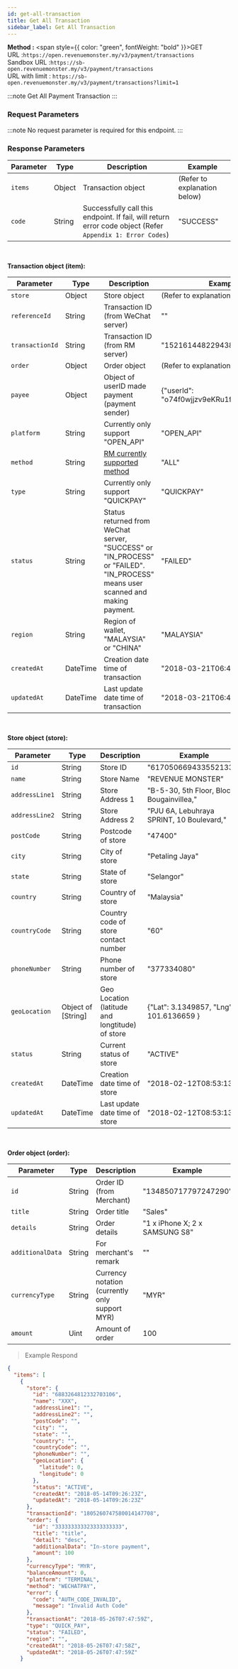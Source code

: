 ```yaml
---
id: get-all-transaction
title: Get All Transaction
sidebar_label: Get All Transaction
---
```



**Method :** <span style={{ color: "green", fontWeight: "bold" }}>GET</span><br/>
URL :`https://open.revenuemonster.my/v3/payment/transactions`<br/>
Sandbox URL :`https://sb-open.revenuemonster.my/v3/payment/transactions`<br/>
URL with limit : `https://sb-open.revenuemonster.my/v3/payment/transactions?limit=1`

:::note
Get All Payment Transaction
:::

### Request Parameters

:::note
No request parameter is required for this endpoint.
:::

### Response Parameters

| Parameter | Type   | Description                                                                                               | Example                      |
| --------- | ------ | --------------------------------------------------------------------------------------------------------- | ---------------------------- |
| `items`   | Object | Transaction object                                                                                        | (Refer to explanation below) |
| `code`    | String | Successfully call this endpoint. If fail, will return error code object (Refer `Appendix 1: Error Codes`) | "SUCCESS"                    |

<br/>

<strong>Transaction object (item):</strong>

| Parameter       | Type     | Description                                                                                                                    | Example                                    |
| --------------- | -------- | ------------------------------------------------------------------------------------------------------------------------------ | ------------------------------------------ |
| `store`         | Object   | Store object                                                                                                                   | (Refer to explanation below)               |
| `referenceId`   | String   | Transaction ID (from WeChat server)                                                                                            | ""                                         |
| `transactionId` | String   | Transaction ID (from RM server)                                                                                                | "152161448229438994"                       |
| `order`         | Object   | Order object                                                                                                                   | (Refer to explanation below)               |
| `payee`         | Object   | Object of userID made payment (payment sender)                                                                                 | {"userId": "o74f0wjjzv9eKRu1fccrZswVFnOQ"} |
| `platform`      | String   | Currently only support "OPEN_API"                                                                                              | "OPEN_API"                                 |
| `method`        | String   | [RM currently supported method](../method/quick-pay)                                                                           | "ALL"                                      |
| `type`          | String   | Currently only support "QUICKPAY"                                                                                              | "QUICKPAY"                                 |
| `status`        | String   | Status returned from WeChat server, "SUCCESS" or "IN_PROCESS" or "FAILED". "IN_PROCESS" means user scanned and making payment. | "FAILED"                                   |
| `region`        | String   | Region of wallet, "MALAYSIA" or "CHINA"                                                                                        | "MALAYSIA"                                 |
| `createdAt`     | DateTime | Creation date time of transaction                                                                                              | "2018-03-21T06:41:22Z"                     |
| `updatedAt`     | DateTime | Last update date time of transaction                                                                                           | "2018-03-21T06:41:22Z"                     |

<br/>

<strong>Store object (store):</strong>

| Parameter      | Type               | Description                                     | Example                                   |
| -------------- | ------------------ | ----------------------------------------------- | ----------------------------------------- |
| `id`           | String             | Store ID                                        | "6170506694335521334"                     |
| `name`         | String             | Store Name                                      | "REVENUE MONSTER"                         |
| `addressLine1` | String             | Store Address 1                                 | "B-5-30, 5th Floor, Block Bougainvillea," |
| `addressLine2` | String             | Store Address 2                                 | "PJU 6A, Lebuhraya SPRINT, 10 Boulevard," |
| `postCode`     | String             | Postcode of store                               | "47400"                                   |
| `city`         | String             | City of store                                   | "Petaling Jaya"                           |
| `state`        | String             | State of store                                  | "Selangor"                                |
| `country`      | String             | Country of store                                | "Malaysia"                                |
| `countryCode`  | String             | Country code of store contact number            | "60"                                      |
| `phoneNumber`  | String             | Phone number of store                           | "377334080"                               |
| `geoLocation`  | Object of [String] | Geo Location (latitude and longtitude) of store | {"Lat": 3.1349857, "Lng": 101.6136659 }   |
| `status`       | String             | Current status of store                         | "ACTIVE"                                  |
| `createdAt`    | DateTime           | Creation date time of store                     | "2018-02-12T08:53:13Z"                    |
| `updatedAt`    | DateTime           | Last update date time of store                  | "2018-02-12T08:53:13Z"                    |

<br/>

<strong>Order object (order):</strong>

| Parameter        | Type   | Description                                    | Example                        |
| ---------------- | ------ | ---------------------------------------------- | ------------------------------ |
| `id`             | String | Order ID (from Merchant)                       | "134850717797247290"           |
| `title`          | String | Order title                                    | "Sales"                        |
| `details`        | String | Order details                                  | "1 x iPhone X; 2 x SAMSUNG S8" |
| `additionalData` | String | For merchant's remark                          | ""                             |
| `currencyType`   | String | Currency notation (currently only support MYR) | "MYR"                          |
| `amount`         | Uint   | Amount of order                                | 100                            |

> Example Respond

```json
{
  "items": [
    {
      "store": {
        "id": "6883264812332703106",
        "name": "XXX",
        "addressLine1": "",
        "addressLine2": "",
        "postCode": "",
        "city": "",
        "state": "",
        "country": "",
        "countryCode": "",
        "phoneNumber": "",
        "geoLocation": {
          "latitude": 0,
          "longitude": 0
        },
        "status": "ACTIVE",
        "createdAt": "2018-05-14T09:26:23Z",
        "updatedAt": "2018-05-14T09:26:23Z"
      },
      "transactionId": "1805260747580014147708",
      "order": {
        "id": "333333333323333333333",
        "title": "title",
        "detail": "desc",
        "additionalData": "In-store payment",
        "amount": 100
      },
      "currencyType": "MYR",
      "balanceAmount": 0,
      "platform": "TERMINAL",
      "method": "WECHATPAY",
      "error": {
        "code": "AUTH_CODE_INVALID",
        "message": "Invalid Auth Code"
      },
      "transactionAt": "2018-05-26T07:47:59Z",
      "type": "QUICK_PAY",
      "status": "FAILED",
      "region": "",
      "createdAt": "2018-05-26T07:47:58Z",
      "updatedAt": "2018-05-26T07:47:59Z"
    }

```
